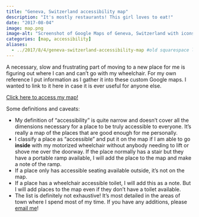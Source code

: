 ```yaml
---
title: "Geneva, Switzerland accessibility map"
description: "It's mostly restaurants! This girl loves to eat!"
date: "2017-08-04"
image: map.png
image-alt: "Screenshot of Google Maps of Geneva, Switzerland with icons overlaid indicating accessible landmarks"
categories: [map, accessibility]
aliases: 
  - ../2017/8/4/geneva-switzerland-accessibility-map #old squarespace link
---
```


A necessary, slow and frustrating part of moving to a new place for me is figuring out where I can and can't go with my wheelchair. For my own reference I put information as I gather it into these custom Google maps. I wanted to link to it here in case it is ever useful for anyone else.

[Click here to access my map!](https://drive.google.com/open?id=1AuP_MNy4VbS8UvOkv6LW3JimPwg&usp=sharing)

Some definitions and caveats:

-   My definition of "accessibility" is quite narrow and doesn't cover all the dimensions necessary for a place to be truly accessible to everyone. It's really a map of the places that are good enough for me personally.
-   I classify a place as "accessible" and put it on the map if I am able to go **inside** with my motorized wheelchair without anybody needing to lift or shove me over the doorway. If the place normally has a stair but they have a portable ramp available, I will add the place to the map and make a note of the ramp.
-   If a place only has accessible seating available outside, it's not on the map.
-   If a place has a wheelchair accessible toilet, I will add this as a note. But I will add places to the map even if they don't have a toilet available.
-   The list is definitely not exhaustive! It's most detailed in the areas of town where I spend most of my time. If you have any additions, please [email me](../../about.html)!
